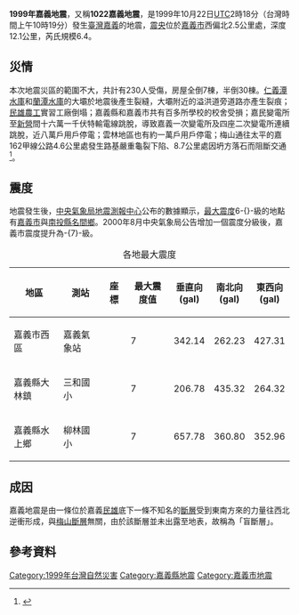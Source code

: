 {{NoteTA|G1= Earthquake}}
{{Infobox earthquake
| name        = 1022嘉義地震
| image       = 
| alt         = 
| caption     = 
| map         = 1999 Chiayi earthquake intensity map.jpg
| map_alt     = 
| map_caption = 
| map2        = {{Location map+ |Taiwan|width=270|relief=1
| places      =
 {{Location map~|Taiwan|lat= 23.47 |long= 120.44 |label=嘉義|position=left|mark=Green pog.svg}}
 {{Location map~|Taiwan|lat= 23.51 |long= 120.4 |label=震央（位於[[嘉義市|嘉義市]]） |mark=Bullseye1.png|marksize=40}}}}
| date        = {{Start date|1999|10|22}} 
| time        = 02:18:57（[[UTC|UTC]]）
| duration    = 
| magnitude   = 6.4[[芮氏地震規模|M<sub>L</sub>]]<br>5.8[[地震矩規模|M<sub>w</sub>]]
| depth       = {{convert|12.1|km|mi|0|abbr=on}}{{r|地震報告}}
| location    = {{coord|23.51|N|120.4|E|region:TW_type:event|display=inline,title}}{{r|地震報告}}
| type        = 
| affected    = [[嘉義縣|嘉義縣]]，[[嘉義市|嘉義市]]
| damages     = 
| intensity   = 最大震度6級{{r|地震報告}}，2000年後為-{7}-級{{r|ASCII}}
| pga         = <!-- NN''[[Peak_ground_acceleration|g]]'' -->
| tsunami     = 
| landslide   = 
| foreshocks  = 
| aftershocks = 
| casualties  = 230人受傷<br>房屋全倒7棟，半倒30棟{{r|1022嘉義大地震}}
}}
'''1999年嘉義地震'''，又稱'''1022嘉義地震'''{{r|1022嘉義大地震}}，是1999年10月22日[[UTC|UTC]]2時18分（台灣時間上午10時19分）發生[[臺灣|臺灣]][[嘉義|嘉義]]的地震{{r|地震報告}}，[[震央|震央]]位於[[嘉義市|嘉義市]]西偏北2.5公里處，深度12.1公里，芮氏規模6.4{{r|地震報告}}。

==災情==
本次地震災區的範圍不大，共計有230人受傷，房屋全倒7棟，半倒30棟{{r|1022嘉義大地震|嘉義縣地理志}}。[[仁義潭水庫|仁義潭水庫]]和[[蘭潭水庫|蘭潭水庫]]的大壩於地震後產生裂縫，大壩附近的溢洪道旁道路亦產生裂痕；[[民雄農工|民雄農工]]實習工廠倒塌；嘉義縣和嘉義市共有百多所學校的校舍受損；嘉民變電所至[[新營|新營]]間十六萬一千伏特輸電線跳脫，導致嘉義一次變電所及四座二次變電所連續跳脫，近八萬戶用戶停電；雲林地區也有約一萬戶用戶停電；梅山通往太平的嘉162甲線公路4.6公里處發生路基嚴重龜裂下陷、8.7公里處因坍方落石而阻斷交通<ref>{{cite news |author=記者陳秀蘭 台北報導 |title=嘉義兩水庫龜裂 雲嘉九萬戶停電 |publisher=中國時報 |date=1999-10-23 |accessdate=2016-02-27 |language=zh-tw }}</ref>。

==震度==
地震發生後，[[中央氣象局地震測報中心|中央氣象局地震測報中心]]公布的數據顯示，[[交通部中央氣象局地震震度分級|最大震度]]6-{}-級的地點有[[嘉義市|嘉義市]]與[[南投縣|南投縣]][[名間鄉|名間鄉]]{{r|地震報告}}。2000年8月中央氣象局公告增加一個震度分級後，嘉義市震度提升為-{7}-級{{r|ASCII}}。
{| class="wikitable sortable"
|+ 各地最大震度{{r|ASCII}}
! 地區
! 測站
! 座標
! 最大震度值
! 垂直向<br>(gal)
! 南北向<br>(gal)
! 東西向<br>(gal)
|-
| 嘉義市西區
| 嘉義氣象站
| {{coord|23.50|N|120.43|E}}
| 7
| 342.14
| 262.23
| 427.31
|-
| 嘉義縣大林鎮
| 三和國小
| {{coord|23.61|N|120.49|E}}
| 7
| 206.78
| 435.32
| 264.32
|-
| 嘉義縣水上鄉
| 柳林國小
| {{coord|23.44|N|120.41|E}}
| 7
| 657.78
| 360.80
| 352.96
|}

==成因==
嘉義地震是由一條位於嘉義[[民雄|民雄]]底下一條不知名的[[斷層|斷層]]受到東南方來的力量往西北逆衝形成，與[[梅山斷層|梅山斷層]]無關，由於該斷層並未出露至地表，故稱為「盲斷層」{{r|1022嘉義大地震}}。

==參考資料==
{{Reflist|refs=
<ref name=地震報告>{{cite web |url=https://scweb.cwb.gov.tw/zh-tw/earthquake/details/1999102210185664207 |title=第88207號地震報告|publisher=中央氣象局地震測報中心 |accessdate=2021-08-07|archivedate=2021-08-07 |archiveurl=https://web.archive.org/web/20210807160718/https://scweb.cwb.gov.tw/zh-tw/earthquake/details/1999102210185664207 |deadurl=no |language=zh-tw }}</ref>

<ref name=ASCII>{{cite web |url=http://scweb.cwb.gov.tw/special/19991022pga.asp |title=各地震度原始資料(ASCII) |publisher=中央氣象局地震測報中心 |accessdate=2016-02-19 |archivedate=2019-06-04 |archiveurl=https://web.archive.org/web/20190604191627/http://scweb.cwb.gov.tw/special/19991022pga.asp |language=zh-tw }}</ref>

<ref name=1022嘉義大地震>{{cite web |url=https://market.cloud.edu.tw/content/junior/earth/tn_gz/geologic/earthquake/f1a21.htm |title=1022嘉義大地震 |publisher=教育大市集 |accessdate=2016-02-19|archivedate=2017-04-06 |archiveurl=https://web.archive.org/web/20170406184910/https://market.cloud.edu.tw/content/junior/earth/tn_gz/geologic/earthquake/f1a21.htm |deadurl=no |language=zh-tw }}</ref>

<ref name=嘉義縣地理志>{{cite web |url=http://www.tbocc.gov.tw/ModuleMsg/News_Detail.aspx?id=662&page=3&SearchString_Data=&SearchPagSize_Data=20&SearchDisplay=close&SelectData_KeyWord=25&NewsClassID=61&lang=tw |title=第三目災害性地震 |publisher=[[嘉義縣政府|嘉義縣政府]]觀光旅遊網 |work=地理志《 第一篇-自然地理 》 |date=2015-07-06 |accessdate=2016-02-19 |author1=陳文尚 |author2=陳美鈴 |author3=李佩倫 |author4=吳育臻 |archivedate=2019-06-08 |archiveurl=https://web.archive.org/web/20190608200933/https://www.tbocc.gov.tw/ModuleMsg/News_Detail.aspx?id=662&page=3&SearchString_Data=&SearchPagSize_Data=20&SearchDisplay=close&SelectData_KeyWord=25&NewsClassID=61&lang=tw |deadurl=no }}[http://www.tbocc.gov.tw/ModuleMsg/Files/662/AttachFile/01-地理志347-359.pdf pdf] {{Wayback|url=http://www.tbocc.gov.tw/ModuleMsg/Files/662/AttachFile/01-%E5%9C%B0%E7%90%86%E5%BF%97347-359.pdf |date=20170406181427 }}{{rp|347-359}}</ref>
}}

{{台灣地震}}
{{1999年地震}}
[[Category:1999年台灣自然災害|Category:1999年台灣自然災害]]
[[Category:嘉義縣地震|Category:嘉義縣地震]]
[[Category:嘉義市地震|Category:嘉義市地震]]
